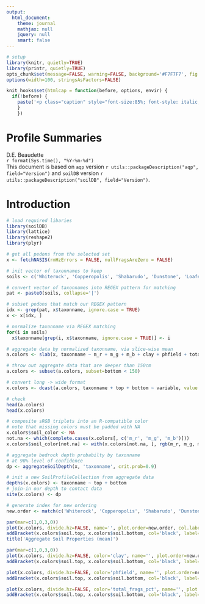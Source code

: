 ```yaml
---
output:
  html_document:
    theme: journal
    mathjax: null
    jquery: null
    smart: false
---
```


```r
# setup
library(knitr, quietly=TRUE)
library(printr, quietly=TRUE)
opts_chunk$set(message=FALSE, warning=FALSE, background='#F7F7F7', fig.align='center', fig.retina=1, dev='png', dev.args=list(antialias='cleartype'), tidy=TRUE, verbose=FALSE)
options(width=100, stringsAsFactors=FALSE)

knit_hooks$set(htmlcap = function(before, options, envir) {
  if(!before) {
    paste('<p class="caption" style="font-size:85%; font-style: italic; font-weight: bold;">',options$htmlcap,"</p><hr>",sep="")
    }
    })
```



Profile Summaries
===============================
D.E. Beaudette
<br>
`r format(Sys.time(), "%Y-%m-%d")`
<br>
This document is based on `aqp` version `r utils::packageDescription("aqp", field="Version")` and `soilDB` version `r utils::packageDescription("soilDB", field="Version")`.


# Introduction


```r
# load required libaries
library(soilDB)
library(lattice)
library(reshape2)
library(plyr)

# get all pedons from the selected set
x <- fetchNASIS(rmHzErrors = FALSE, nullFragsAreZero = FALSE)

# init vector of taxonnames to keep
soils <- c('Whiterock', 'Copperopolis', 'Shabarudo', 'Dunstone', 'Loafercreek', 'Argonaut', 'Crimeahouse', 'Hennekenot')

# convert vector of taxonnames into REGEX pattern for matching
pat <- paste0(soils, collapse='|')

# subset pedons that match our REGEX pattern
idx <- grep(pat, x$taxonname, ignore.case = TRUE)
x <- x[idx, ]

# normalize taxonname via REGEX matching
for(i in soils)
  x$taxonname[grep(i, x$taxonname, ignore.case = TRUE)] <- i

# aggregate data by normalized taxonname, via slice-wise mean
a.colors <- slab(x, taxonname ~ m_r + m_g + m_b + clay + phfield + total_frags_pct, slab.fun=mean, na.rm=TRUE)

# throw out aggregate data that are deeper than 150cm
a.colors <- subset(a.colors, subset=bottom < 150)

# convert long -> wide format
x.colors <- dcast(a.colors, taxonname + top + bottom ~ variable, value.var = 'value')

# check
head(a.colors)
head(x.colors)

# composite sRGB triplets into an R-compatible color
# note that missing colors must be padded with NA
x.colors$soil_color <- NA
not.na <- which(complete.cases(x.colors[, c('m_r', 'm_g', 'm_b')]))
x.colors$soil_color[not.na] <- with(x.colors[not.na, ], rgb(m_r, m_g, m_b, maxColorValue = 1))

# aggregate bedrock depth probabilty by taxonname
# at 90% level of confidence
dp <- aggregateSoilDepth(x, 'taxonname', crit.prob=0.9)

# init a new SoilProfileCollection from aggregate data
depths(x.colors) <- taxonname ~ top + bottom
# join-in our depth to contact data
site(x.colors) <- dp

# generate index for new ordering
new.order <- match(c('Whiterock', 'Copperopolis', 'Shabarudo', 'Dunstone', 'Loafercreek', 'Argonaut', 'Crimeahouse', 'Hennekenot'), profile_id(x.colors))
```

```r
par(mar=c(1,0,3,0))
plot(x.colors, divide.hz=FALSE, name='', plot.order=new.order, col.label='Soil Color', lwd=1.25, axis.line.offset=-6, cex.depth.axis=1, cex.id=1)
addBracket(x.colors$soil.top, x.colors$soil.bottom, col='black', label='P(soil >= 90%)', label.cex=0.85)
title('Aggregate Soil Properties (mean)')
```

```r
par(mar=c(1,0,3,0))
plot(x.colors, divide.hz=FALSE, color='clay', name='', plot.order=new.order, col.label='Clay Content (%)', lwd=1.25, axis.line.offset=-6, cex.depth.axis=1, cex.id=1)
addBracket(x.colors$soil.top, x.colors$soil.bottom, col='black', label='P(soil >= 90%)', label.cex=0.85)

plot(x.colors, divide.hz=FALSE, color='phfield', name='', plot.order=new.order, col.label='pH', lwd=1.25, axis.line.offset=-6, cex.depth.axis=1, cex.id=1)
addBracket(x.colors$soil.top, x.colors$soil.bottom, col='black', label='P(soil >= 90%)', label.cex=0.85)

plot(x.colors, divide.hz=FALSE, color='total_frags_pct', name='', plot.order=new.order, col.label='Total Rock Fragment Volume (%)', lwd=1.25, axis.line.offset=-6, cex.depth.axis=1, cex.id=1)
addBracket(x.colors$soil.top, x.colors$soil.bottom, col='black', label='P(soil >= 90%)', label.cex=0.85)
```

